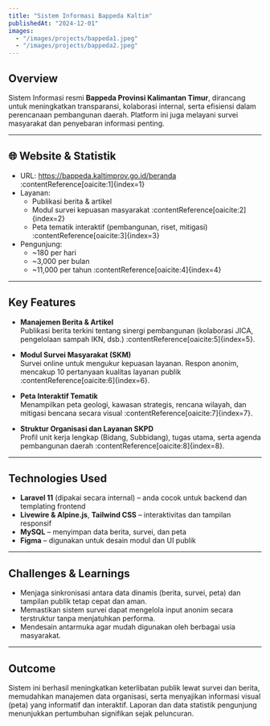 ---
title: "Sistem Informasi Bappeda Kaltim"
publishedAt: "2024-12-01"
images:
  - "/images/projects/bappeda1.jpeg"
  - "/images/projects/bappeda2.jpeg"
---

## Overview

Sistem Informasi resmi **Bappeda Provinsi Kalimantan Timur**, dirancang untuk meningkatkan transparansi, kolaborasi internal, serta efisiensi dalam perencanaan pembangunan daerah. Platform ini juga melayani survei masyarakat dan penyebaran informasi penting.

---

## 🌐 Website & Statistik

- URL: https://bappeda.kaltimprov.go.id/beranda :contentReference[oaicite:1]{index=1}  
- Layanan:
  - Publikasi berita & artikel
  - Modul survei kepuasan masyarakat :contentReference[oaicite:2]{index=2}
  - Peta tematik interaktif (pembangunan, riset, mitigasi) :contentReference[oaicite:3]{index=3}  
- Pengunjung:
  - ~180 per hari
  - ~3,000 per bulan
  - ~11,000 per tahun :contentReference[oaicite:4]{index=4}

---

## Key Features

- **Manajemen Berita & Artikel**  
  Publikasi berita terkini tentang sinergi pembangunan (kolaborasi JICA, pengelolaan sampah IKN, dsb.) :contentReference[oaicite:5]{index=5}.

- **Modul Survei Masyarakat (SKM)**  
  Survei online untuk mengukur kepuasan layanan. Respon anonim, mencakup 10 pertanyaan kualitas layanan publik :contentReference[oaicite:6]{index=6}.

- **Peta Interaktif Tematik**  
  Menampilkan peta geologi, kawasan strategis, rencana wilayah, dan mitigasi bencana secara visual :contentReference[oaicite:7]{index=7}.

- **Struktur Organisasi dan Layanan SKPD**  
  Profil unit kerja lengkap (Bidang, Subbidang), tugas utama, serta agenda pembangunan daerah :contentReference[oaicite:8]{index=8}.

---

## Technologies Used

- **Laravel 11** (dipakai secara internal) – anda cocok untuk backend dan templating frontend  
- **Livewire & Alpine.js**, **Tailwind CSS** – interaktivitas dan tampilan responsif  
- **MySQL** – menyimpan data berita, survei, dan peta  
- **Figma** – digunakan untuk desain modul dan UI publik  

---

## Challenges & Learnings

- Menjaga sinkronisasi antara data dinamis (berita, survei, peta) dan tampilan publik tetap cepat dan aman.
- Memastikan sistem survei dapat mengelola input anonim secara terstruktur tanpa menjatuhkan performa.
- Mendesain antarmuka agar mudah digunakan oleh berbagai usia masyarakat.

---

## Outcome

Sistem ini berhasil meningkatkan keterlibatan publik lewat survei dan berita, memudahkan manajemen data organisasi, serta menyajikan informasi visual (peta) yang informatif dan interaktif. Laporan dan data statistik pengunjung menunjukkan pertumbuhan signifikan sejak peluncuran.
